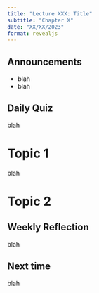 ```yaml
---
title: "Lecture XXX: Title"
subtitle: "Chapter X"
date: "XX/XX/2023"
format: revealjs
---
```


## Announcements

::: {.incremental}
- blah 
- blah
:::

## Daily Quiz
blah

# Topic 1
blah

# Topic 2

## Weekly Reflection

blah

## Next time
blah